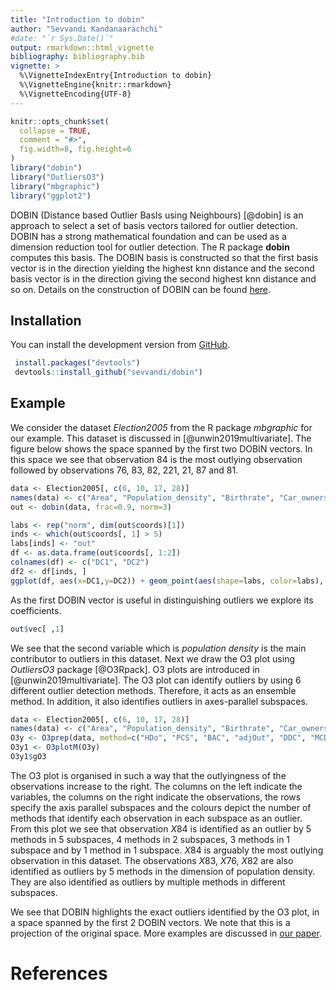 ```yaml
---
title: "Introduction to dobin"
author: "Sevvandi Kandanaarachchi"
#date: "`r Sys.Date()`"
output: rmarkdown::html_vignette
bibliography: bibliography.bib
vignette: >
  %\VignetteIndexEntry{Introduction to dobin}
  %\VignetteEngine{knitr::rmarkdown}
  %\VignetteEncoding{UTF-8}
---
```


```r
knitr::opts_chunk$set(
  collapse = TRUE,
  comment = "#>",
  fig.width=8, fig.height=6
)
library("dobin")
library("OutliersO3")
library("mbgraphic")
library("ggplot2")
```
DOBIN (Distance based Outlier BasIs using Neighbours) [@dobin] is an approach to select a set of basis vectors tailored for outlier detection. DOBIN has a strong mathematical foundation and can be used as a dimension reduction tool for outlier detection.  The R package **dobin** computes this basis.  The DOBIN basis is constructed so that the first basis vector is in the direction yielding the highest knn distance and the second basis vector is in the direction giving the second highest knn distance and so on. Details on the construction of DOBIN can be found [here](https://www.researchgate.net/publication/335568867_Dimension_reduction_for_outlier_detection_using_DOBIN).

## Installation
You can install the development version from [GitHub](https://github.com/sevvandi/dobin).
```r
 install.packages("devtools")
 devtools::install_github("sevvandi/dobin")
```

## Example
We consider the dataset *Election2005* from the R package *mbgraphic* for our example. This dataset is discussed in [@unwin2019multivariate]. The figure below shows the space spanned by the first two DOBIN vectors. In this space we see that observation 84 is the most outlying observation followed by observations 76, 83, 82, 221, 21, 87 and 81.  

```r
data <- Election2005[, c(6, 10, 17, 28)]
names(data) <- c("Area", "Population_density", "Birthrate", "Car_ownership")
out <- dobin(data, frac=0.9, norm=3)

labs <- rep("norm", dim(out$coords)[1])
inds <- which(out$coords[, 1] > 5)
labs[inds] <- "out"
df <- as.data.frame(out$coords[, 1:2])
colnames(df) <- c("DC1", "DC2")
df2 <- df[inds, ]
ggplot(df, aes(x=DC1,y=DC2)) + geom_point(aes(shape=labs, color=labs), size=2 ) + geom_text(data=df2, aes(DC1, DC2, label = inds), nudge_x = 0.5) + theme_bw()
```

As the first DOBIN vector is useful in distinguishing outliers we explore its coefficients.
```r
out$vec[ ,1]
```
We see that the second variable which is *population density* is the main contributor to outliers in this dataset.  Next we draw the O3 plot using *OutliersO3* package [@O3Rpack]. O3 plots are introduced in [@unwin2019multivariate]. The O3 plot can identify outliers by using 6 different outlier detection methods. Therefore, it acts as an ensemble method. In addition, it also identifies outliers in axes-parallel subspaces. 

```r
data <- Election2005[, c(6, 10, 17, 28)]
names(data) <- c("Area", "Population_density", "Birthrate", "Car_ownership")
O3y <- O3prep(data, method=c("HDo", "PCS", "BAC", "adjOut", "DDC", "MCD"))
O3y1 <- O3plotM(O3y)
O3y1$gO3
```
The O3 plot is organised in such a way that the outlyingness of the observations increase to the right. The columns on the left indicate the variables, the columns on the right indicate the observations, the rows specify the axis parallel subspaces and the colours depict the number of methods that identify each observation in each subspace as an outlier. From this plot we see that observation $X84$ is identified as an outlier by $5$ methods in $5$ subspaces, $4$ methods in $2$ subspaces, $3$ methods in $1$ subspace and by $1$ method in $1$ subspace. $X84$ is arguably the most outlying observation in this dataset. The observations $X83$, $X76$, $X82$ are also identified as outliers by $5$ methods in the dimension of population density. They are also identified as outliers by multiple methods in different subspaces. 

We see that DOBIN highlights the exact outliers identified by the O3 plot, in a space spanned by the first 2 DOBIN vectors. We note that this is a projection of the original space. More examples are discussed in [our paper](https://www.researchgate.net/publication/335568867_Dimension_reduction_for_outlier_detection_using_DOBIN).   


# References
